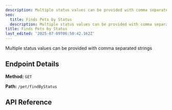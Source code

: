 ```yaml
---
description: Multiple status values can be provided with comma separated strings
seo:
  title: Finds Pets by Status
  description: Multiple status values can be provided with comma separated strings
title: Finds Pets by Status
last_edited: '2025-07-09T06:50:42.162Z'
---
```


Multiple status values can be provided with comma separated strings

## Endpoint Details

**Method:** `GET`

 

**Path:** `/pet/findByStatus`

## API Reference

<apiReference schemaFile="Swagger-Petstore.json|GET:/pet/findByStatus" />
